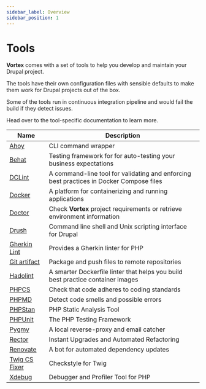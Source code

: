 ```yaml
---
sidebar_label: Overview
sidebar_position: 1
---
```


# Tools

**Vortex** comes with a set of tools to help you develop and maintain your
Drupal project.

The tools have their own configuration files with sensible defaults to make them
work for Drupal projects out of the box.

Some of the tools run in continuous integration pipeline and would fail the
build if they detect issues.

Head over to the tool-specific documentation to learn more.

| Name                               | Description                                                                     |
|------------------------------------|---------------------------------------------------------------------------------|
| [Ahoy](ahoy.mdx)                   | CLI command wrapper                                                             |
| [Behat](behat.mdx)                 | Testing framework for for auto-testing your business expectations               |
| [DCLint](dclint.mdx)               | A command-line tool for validating and enforcing best practices in Docker Compose files |
| [Docker](docker.mdx)               | A platform for containerizing and running applications                          |
| [Doctor](doctor.mdx)               | Check **Vortex** project requirements or retrieve environment information       |
| [Drush](drush.mdx)                 | Command line shell and Unix scripting interface for Drupal                      |
| [Gherkin Lint](gherkin-lint.mdx)   | Provides a Gherkin linter for PHP                                               |
| [Git artifact](git-artifact.mdx)   | Package and push files to remote repositories                                   |
| [Hadolint](hadolint.mdx)           | A smarter Dockerfile linter that helps you build best practice container images |
| [PHPCS](phpcs.mdx)                 | Check that code adheres to coding standards                                     |
| [PHPMD](phpmd.mdx)                 | Detect code smells and possible errors                                          |
| [PHPStan](phpstan.mdx)             | PHP Static Analysis Tool                                                        |
| [PHPUnit](phpunit.mdx)             | The PHP Testing Framework                                                       |
| [Pygmy](pygmy.mdx)                 | A local reverse-proxy and email catcher                                         |
| [Rector](rector.mdx)               | Instant Upgrades and Automated Refactoring                                      |
| [Renovate](renovate.mdx)           | A bot for automated dependency updates                                          |
| [Twig CS Fixer](twig-cs-fixer.mdx) | Checkstyle for Twig                                                             |
| [Xdebug](xdebug.mdx)               | Debugger and Profiler Tool for PHP                                              |
